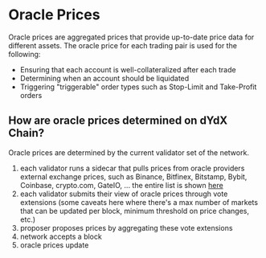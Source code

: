 # Oracle Prices

Oracle prices are aggregated prices that provide up-to-date price data for different assets. The oracle price for each trading pair is used for the following:
- Ensuring that each account is well-collateralized after each trade
- Determining when an account should be liquidated
- Triggering "triggerable" order types such as Stop-Limit and Take-Profit orders

## How are oracle prices determined on dYdX Chain?

Oracle prices are determined by the current validator set of the network. 
1. each validator runs a sidecar that pulls prices from oracle providers external exchange prices, such as Binance, Bitfinex, Bitstamp, Bybit, Coinbase, crypto.com, GateIO, ...  the entire list is shown [here](https://github.com/skip-mev/connect-mmu/blob/main/local/config-dydx-mainnet.json)
2. each validator submits their view of oracle prices through vote extensions (some caveats here where there's a max number of markets that can be updated per block, minimum threshold on price changes, etc.)
3. proposer proposes prices by aggregating these vote extensions
4. network accepts a block
5. oracle prices update

